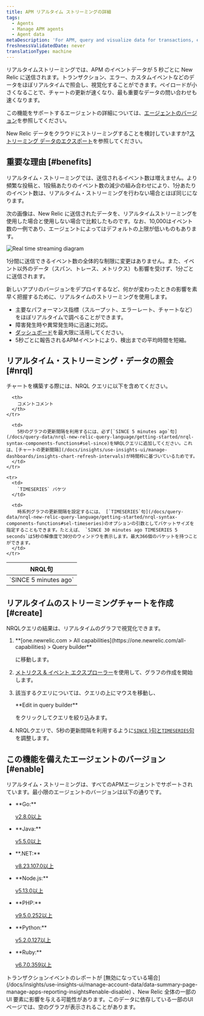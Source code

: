 ```yaml
---
title: APM リアルタイム ストリーミングの詳細
tags:
  - Agents
  - Manage APM agents
  - Agent data
metaDescription: 'For APM, query and visualize data for transactions, errors, and custom events in  near real time.'
freshnessValidatedDate: never
translationType: machine
---
```


リアルタイムストリーミングでは、APM のイベントデータが 5 秒ごとに New Relic に送信されます。トランザクション、エラー、カスタムイベントなどのデータをほぼリアルタイムで照会し、視覚化することができます。ペイロードが小さくなることで、チャートの更新が速くなり、最も重要なデータの問い合わせも速くなります。

この機能をサポートするエージェントの詳細については、[エージェントのバージョン](#enable)を参照してください。

New Relic データをクラウドにストリーミングすることを検討していますか?[ストリーミング データのエクスポート](/docs/apis/nerdgraph/examples/nerdgraph-streaming-export)を参照してください。

## 重要な理由 [#benefits]

リアルタイム・ストリーミングでは、送信されるイベント数は増えません。より頻繁な投稿と、1投稿あたりのイベント数の減少の組み合わせにより、1分あたりのイベント数は、リアルタイム・ストリーミングを行わない場合とほぼ同じになります。

次の画像は、New Relic に送信されたデータを、リアルタイムストリーミングを使用した場合と使用しない場合で比較したものです。なお、10,000はイベント数の一例であり、エージェントによってはデフォルトの上限が低いものもあります。

<img
  title="Real time streaming diagram"
  alt="Real time streaming diagram"
  src="/images/apm_diagram_real-time-streaming.webp"
/>

1分間に送信できるイベント数の全体的な制限に変更はありません。また、イベント以外のデータ（スパン、トレース、メトリクス）も影響を受けず、1分ごとに送信されます。

新しいアプリのバージョンをデプロイするなど、何かが変わったときの影響を素早く把握するために、リアルタイムのストリーミングを使用します。

* 主要なパフォーマンス指標（スループット、エラーレート、チャートなど）をほぼリアルタイムで調べることができます。
* 障害発生時や異常発生時に迅速に対応。
* [ダッシュボード](#create)を最大限に活用してください。
* 5秒ごとに報告されるAPMイベントにより、検出までの平均時間を短縮。

## リアルタイム・ストリーミング・データの照会 [#nrql]

チャートを構築する際には、NRQL クエリに以下を含めてください。

<table>
  <thead>
    <tr>
      <th style={{ width: "250px" }}>
        NRQL句
      </th>

      <th>
        コメントコメント
      </th>
    </tr>
  </thead>

  <tbody>
    <tr>
      <td>
        `SINCE 5 minutes ago`
      </td>

      <td>
        5秒のグラフの更新間隔を利用するには、必ず[`SINCE 5 minutes ago`句](/docs/query-data/nrql-new-relic-query-language/getting-started/nrql-syntax-components-functions#sel-since)をNRQLクエリに追加してください。これは、[チャートの更新間隔](/docs/insights/use-insights-ui/manage-dashboards/insights-chart-refresh-intervals)が時間枠に基づいているためです。
      </td>
    </tr>

    <tr>
      <td>
        `TIMESERIES` バケツ
      </td>

      <td>
        時系列グラフの更新間隔を設定するには、 [`TIMESERIES`句](/docs/query-data/nrql-new-relic-query-language/getting-started/nrql-syntax-components-functions#sel-timeseries)のオプションの引数としてバケットサイズを指定することもできます。たとえば、 `SINCE 30 minutes ago TIMESERIES 5 seconds`は5秒の解像度で30分のウィンドウを表示します。最大366個のバケットを持つことができます。
      </td>
    </tr>
  </tbody>
</table>

## リアルタイムのストリーミングチャートを作成 [#create]

NRQLクエリの結果は、リアルタイムのグラフで視覚化できます。

1. <DNT>
     **[one.newrelic.com > All capabilities](https://one.newrelic.com/all-capabilities) > Query builder**
   </DNT>

   に移動します。

2. [メトリクス & イベント エクスプローラー](/docs/query-your-data/explore-query-data/browse-data/introduction-data-explorer)を使用して、グラフの作成を開始します。

3. 該当するクエリについては、クエリの上にマウスを移動し、

   <DNT>
     **Edit in query builder**
   </DNT>

   をクリックしてクエリを絞り込みます。

4. NRQLクエリで、5秒の更新間隔を利用するように[`SINCE` }句と`TIMESERIES`句](#nrql)を調整します。

## この機能を備えたエージェントのバージョン [#enable]

リアルタイム・ストリーミングは、すべてのAPMエージェントでサポートされています。最小限のエージェントのバージョンは以下の通りです。

* <DNT>
    **Go:**
  </DNT>

  [v2.8.0以上](/docs/release-notes/agent-release-notes/go-release-notes)

* <DNT>
    **Java:**
  </DNT>

  [v5.5.0以上](/docs/release-notes/agent-release-notes/java-release-notes)

* <DNT>
    **.NET:**
  </DNT>

  [v8.23.107.0以上](/docs/release-notes/agent-release-notes/net-release-notes)

* <DNT>
    **Node.js:**
  </DNT>

  [v5.13.0以上](/docs/release-notes/agent-release-notes/nodejs-release-notes)

* <DNT>
    **PHP:**
  </DNT>

  [v9.5.0.252以上](/docs/release-notes/agent-release-notes/php-release-notes)

* <DNT>
    **Python:**
  </DNT>

  [v5.2.0.127以上](/docs/release-notes/agent-release-notes/python-release-notes)

* <DNT>
    **Ruby:**
  </DNT>

  [v6.7.0.359以上](/docs/release-notes/agent-release-notes/ruby-release-notes)

<Callout variant="caution">
  トランザクションイベントのレポートが [無効になっている場合](/docs/insights/use-insights-ui/manage-account-data/data-summary-page-manage-apps-reporting-insights#enable-disable) 、New Relic 全体の一部の UI 要素に影響を与える可能性があります。このデータに依存している一部のUIページでは、空のグラフが表示されることがあります。
</Callout>
